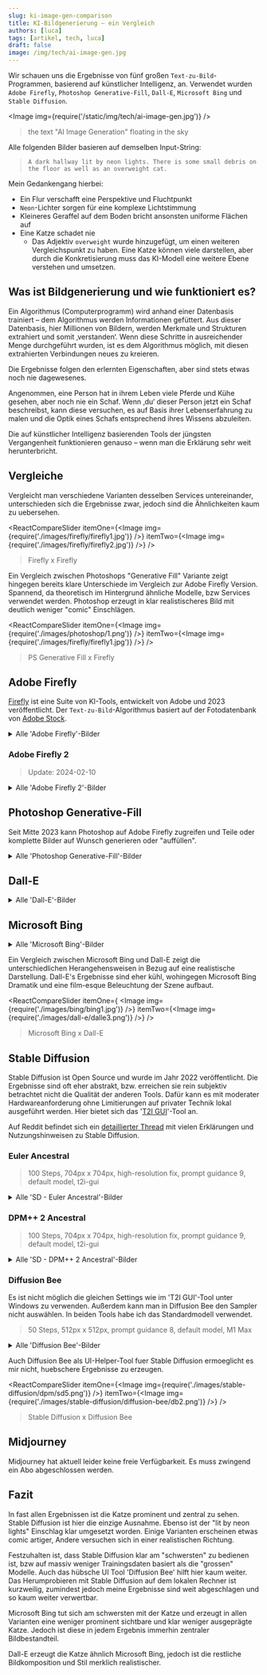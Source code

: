 ```yaml
---
slug: ki-image-gen-comparison
title: KI-Bildgenerierung – ein Vergleich
authors: [luca]
tags: [artikel, tech, luca]
draft: false
image: /img/tech/ai-image-gen.jpg
---
```




Wir schauen uns die Ergebnisse von fünf großen `Text-zu-Bild`-Programmen, basierend auf künstlicher Intelligenz, an.
Verwendet wurden `Adobe Firefly`, `Photoshop Generative-Fill`, `Dall-E`, `Microsoft Bing` und `Stable Diffusion`.

<Image img={require('/static/img/tech/ai-image-gen.jpg')} />

> the text "AI Image Generation" floating in the sky

<!--truncate-->

Alle folgenden Bilder basieren auf demselben Input-String:

> `A dark hallway lit by neon lights. There is some small debris on the floor as well as an overweight cat.`

Mein Gedankengang hierbei:

- Ein Flur verschafft eine Perspektive und Fluchtpunkt
- `Neon`-Lichter sorgen für eine komplexe Lichtstimmung
- Kleineres Geraffel auf dem Boden bricht ansonsten uniforme Flächen auf
- Eine Katze schadet nie
  - Das Adjektiv `overweight` wurde hinzugefügt, um einen weiteren Vergleichspunkt zu haben. Eine Katze können viele darstellen, aber durch die Konkretisierung muss das KI-Modell eine weitere Ebene verstehen und umsetzen.

## Was ist Bildgenerierung und wie funktioniert es?

Ein Algorithmus (Computerprogramm) wird anhand einer Datenbasis trainiert – dem Algorithmus werden Informationen gefüttert.
Aus dieser Datenbasis, hier Millionen von Bildern, werden Merkmale und Strukturen extrahiert und somit ‚verstanden‘.
Wenn diese Schritte in ausreichender Menge durchgeführt wurden, ist es dem Algorithmus möglich, mit diesen extrahierten Verbindungen neues zu kreieren.

Die Ergebnisse folgen den erlernten Eigenschaften, aber sind stets etwas noch nie dagewesenes.

Angenommen, eine Person hat in ihrem Leben viele Pferde und Kühe gesehen, aber noch nie ein Schaf.
Wenn ‚du‘ dieser Person jetzt ein Schaf beschreibst, kann diese versuchen, es auf Basis ihrer Lebenserfahrung zu malen und die Optik eines Schafs entsprechend ihres Wissens abzuleiten.

Die auf künstlicher Intelligenz basierenden Tools der jüngsten Vergangenheit funktionieren genauso – wenn man die Erklärung sehr weit herunterbricht.

## Vergleiche

Vergleicht man verschiedene Varianten desselben Services untereinander, unterschieden sich die Ergebnisse zwar, jedoch sind die Ähnlichkeiten kaum zu uebersehen.

<ReactCompareSlider
    itemOne={<Image img={require('./images/firefly/firefly1.jpg')} />}
    itemTwo={<Image img={require('./images/firefly/firefly2.jpg')} />}
/>

> Firefly x Firefly

Ein Vergleich zwischen Photoshops "Generative Fill" Variante zeigt hingegen bereits klare Unterschiede im Vergleich zur Adobe Firefly Version.
Spannend, da theoretisch im Hintergrund ähnliche Modelle, bzw Services verwendet werden. Photoshop erzeugt in klar realistischeres Bild mit deutlich weniger "comic" Einschlägen.

<ReactCompareSlider
    itemOne={<Image img={require('./images/photoshop/1.png')} />}
    itemTwo={<Image img={require('./images/firefly/firefly1.jpg')} />}
/>

> PS Generative Fill x Firefly

## Adobe Firefly

[Firefly](https://firefly.adobe.com/) ist eine Suite von KI-Tools, entwickelt von Adobe und 2023 veröffentlicht.
Der `Text-zu-Bild`-Algorithmus basiert auf der Fotodatenbank von [Adobe Stock](https://stock.adobe.com/).

<details>
    <summary>Alle 'Adobe Firefly'-Bilder</summary>
    <br />
    <Image img={require('./images/firefly/firefly1.jpg')} />
    <Image img={require('./images/firefly/firefly2.jpg')} />
    <Image img={require('./images/firefly/firefly3.jpg')} />
    <Image img={require('./images/firefly/firefly4.jpg')} />
</details>


### Adobe Firefly 2

> Update: 2024-02-10

<details>
    <summary>Alle 'Adobe Firefly 2'-Bilder</summary>
    <br />
    <Image img={require('./images/firefly2/firefly2-1.jpg')} />
    <Image img={require('./images/firefly2/firefly2-2.jpg')} />
    <Image img={require('./images/firefly2/firefly2-3.jpg')} />
</details>

## Photoshop Generative-Fill

Seit Mitte 2023 kann Photoshop auf Adobe Firefly zugreifen und Teile oder komplette Bilder auf Wunsch generieren oder "auffüllen".

<details>
    <summary>Alle 'Photoshop Generative-Fill'-Bilder</summary>
    <br />
    <Image img={require('./images/photoshop/1.png')} />
    <Image img={require('./images/photoshop/2.png')} />
    <Image img={require('./images/photoshop/3.png')} />
</details>

## Dall-E

<details>
    <summary>Alle 'Dall-E'-Bilder</summary>
    <br />
    <Image img={require('./images/dall-e/dalle1.png')} />
    <Image img={require('./images/dall-e/dalle2.png')} />
    <Image img={require('./images/dall-e/dalle3.png')} />
    <Image img={require('./images/dall-e/dalle4.png')} />
</details>

## Microsoft Bing

<details>
    <summary>Alle 'Microsoft Bing'-Bilder</summary>
    <br />
    <Image img={require('./images/bing/bing1.jpg')} />
    <Image img={require('./images/bing/bing2.jpg')} />
    <Image img={require('./images/bing/bing3.jpg')} />
    <Image img={require('./images/bing/bing4.jpg')} />
</details>

Ein Vergleich zwischen Microsoft Bing und Dall-E zeigt die unterschiedlichen Herangehensweisen in Bezug auf eine realistische Darstellung.
Dall-E's Ergebnisse sind eher kühl, wohingegen Microsoft Bing Dramatik und eine film-esque Beleuchtung der Szene aufbaut.

<ReactCompareSlider
    itemOne={ <Image img={require('./images/bing/bing1.jpg')} />}
    itemTwo={<Image img={require('./images/dall-e/dalle3.png')} />}
/>

> Microsoft Bing x Dall-E

## Stable Diffusion

Stable Diffusion ist Open Source und wurde im Jahr 2022 veröffentlicht.
Die Ergebnisse sind oft eher abstrakt, bzw. erreichen sie rein subjektiv betrachtet nicht die Qualität der anderen Tools.
Dafür kann es mit moderater Hardwareanforderung ohne Limitierungen auf privater Technik lokal ausgeführt werden.
Hier bietet sich das '[T2I GUI](https://nmkd.itch.io/t2i-gui)'-Tool an.

Auf Reddit befindet sich ein [detaillierter Thread](https://www.reddit.com/r/StableDiffusion/comments/x41n87/how_to_get_images_that_dont_suck_a) mit vielen Erklärungen und Nutzungshinweisen zu Stable Diffusion.

### Euler Ancestral

> 100 Steps, 704px x 704px, high-resolution fix, prompt guidance 9, default model, t2i-gui

<details>
    <summary>Alle 'SD - Euler Ancestral'-Bilder</summary>
    <br />
    <Image img={require('./images/stable-diffusion/euler/sd1.png')} />
    <Image img={require('./images/stable-diffusion/euler/sd2.png')} />
    <Image img={require('./images/stable-diffusion/euler/sd3.png')} />
    <Image img={require('./images/stable-diffusion/euler/sd4.png')} />
    <Image img={require('./images/stable-diffusion/euler/sd5.png')} />
</details>

### DPM++ 2 Ancestral

> 100 Steps, 704px x 704px, high-resolution fix, prompt guidance 9, default model, t2i-gui

<details>
    <summary>Alle 'SD - DPM++ 2 Ancestral'-Bilder</summary>
    <br />
    <Image img={require('./images/stable-diffusion/dpm/sd1.png')} />
    <Image img={require('./images/stable-diffusion/dpm/sd2.png')} />
    <Image img={require('./images/stable-diffusion/dpm/sd3.png')} />
    <Image img={require('./images/stable-diffusion/dpm/sd4.png')} />
    <Image img={require('./images/stable-diffusion/dpm/sd5.png')} />
</details>

### Diffusion Bee

Es ist nicht möglich die gleichen Settings wie im 'T2I GUI'-Tool unter Windows zu verwenden.
Außerdem kann man in Diffusion Bee den Sampler nicht auswählen.
In beiden Tools habe ich das Standardmodell verwendet.

> 50 Steps, 512px x 512px, prompt guidance 8, default model, M1 Max

<details>
    <summary>Alle 'Diffusion Bee'-Bilder</summary>
    <br />
    <Image img={require('./images/stable-diffusion/diffusion-bee/db1.png')} />
    <Image img={require('./images/stable-diffusion/diffusion-bee/db2.png')} />
    <Image img={require('./images/stable-diffusion/diffusion-bee/db3.png')} />
    <Image img={require('./images/stable-diffusion/diffusion-bee/db4.png')} />
</details>

Auch Diffusion Bee als UI-Helper-Tool fuer Stable Diffusion ermoeglicht es mir nicht, huebschere Ergebnisse zu erzeugen.

<ReactCompareSlider
    itemOne={<Image img={require('./images/stable-diffusion/dpm/sd5.png')} />}
    itemTwo={<Image img={require('./images/stable-diffusion/diffusion-bee/db2.png')} />}
/>

> Stable Diffusion x Diffusion Bee

## Midjourney

Midjourney hat aktuell leider keine freie Verfügbarkeit. Es muss zwingend ein Abo abgeschlossen werden.

## Fazit

In fast allen Ergebnissen ist die Katze prominent und zentral zu sehen. Stable Diffusion ist hier die einzige Ausnahme.
Ebenso ist der "lit by neon lights" Einschlag klar umgesetzt worden. Einige Varianten erscheinen etwas comic artiger, Andere versuchen sich in einer realistischen Richtung.

Festzuhalten ist, dass Stable Diffusion klar am "schwersten" zu bedienen ist, bzw auf massiv weniger Trainingsdaten basiert als die "grossen" Modelle.
Auch das hübsche UI Tool 'Diffusion Bee' hilft hier kaum weiter. Das Herumprobieren mit Stable Diffusion auf dem lokalen Rechner ist kurzweilig, zumindest jedoch meine Ergebnisse sind weit abgeschlagen und so kaum weiter verwertbar.

Microsoft Bing tut sich am schwersten mit der Katze und erzeugt in allen Varianten eine weniger prominent sichtbare und klar weniger ausgeprägte Katze. Jedoch ist diese in jedem Ergebnis immerhin zentraler Bildbestandteil.

Dall-E erzeugt die Katze ähnlich Microsoft Bing, jedoch ist die restliche Bildkomposition und Stil merklich realistischer.
